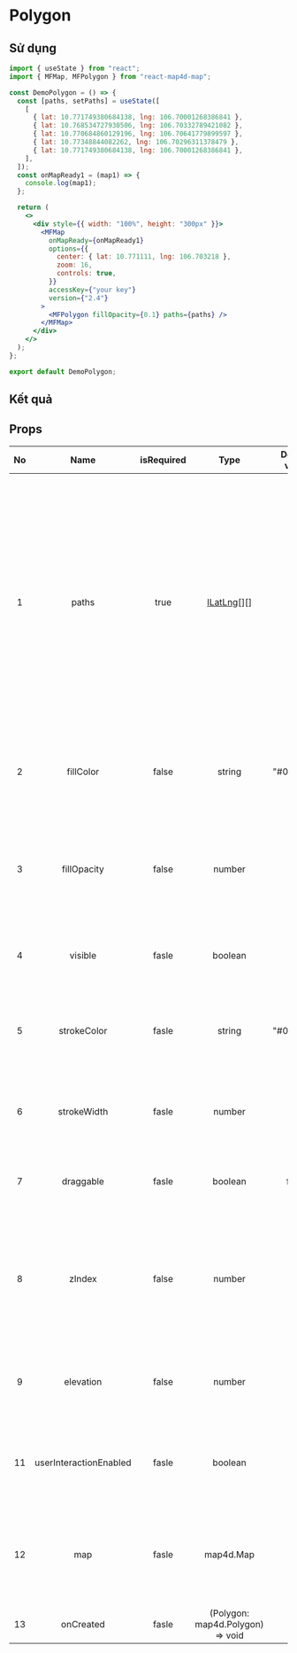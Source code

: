 # Polygon

## Sử dụng

```jsx filename="demo.js" copy
import { useState } from "react";
import { MFMap, MFPolygon } from "react-map4d-map";

const DemoPolygon = () => {
  const [paths, setPaths] = useState([
    [
      { lat: 10.771749380684138, lng: 106.70001268386841 },
      { lat: 10.768534727930506, lng: 106.70332789421082 },
      { lat: 10.770684860129196, lng: 106.70641779899597 },
      { lat: 10.77348844082262, lng: 106.70296311378479 },
      { lat: 10.771749380684138, lng: 106.70001268386841 },
    ],
  ]);
  const onMapReady1 = (map1) => {
    console.log(map1);
  };

  return (
    <>
      <div style={{ width: "100%", height: "300px" }}>
        <MFMap
          onMapReady={onMapReady1}
          options={{
            center: { lat: 10.771111, lng: 106.703218 },
            zoom: 16,
            controls: true,
          }}
          accessKey={"your key"}
          version={"2.4"}
        >
          <MFPolygon fillOpacity={0.1} paths={paths} />
        </MFMap>
      </div>
    </>
  );
};

export default DemoPolygon;
```

## Kết quả


<DemoPolygon />

## Props

| No  |          Name          | isRequired |               Type               | Default value |                                                                                                        Description                                                                                                        |
| :-: | :--------------------: | :--------: | :------------------------------: | :-----------: | :-----------------------------------------------------------------------------------------------------------------------------------------------------------------------------------------------------------------------: |
|  1  |         paths          |    true    |           [ILatLng](https://docs.map4d.vn/map4d-map/web/v2.4/#/reference/coordinates?id=ilatlng)[][]            |               | Truyền vào một mảng chứa các mảng tọa độ [ILatLng](https://docs.map4d.vn/map4d-map/web/v2.4/#/reference/coordinates?id=ilatlng) để tạo Polygon. Nếu bạn muốn tạo các Polygon có lỗ ở bên trong thì bạn cần truyền ít nhất 2 mảng tọa độ, còn nếu không có lỗ thì chỉ cần truyền một mảng vào tham số này |
|  2  |       fillColor        |   false    |              string              |   "#0000FF"   |                                                                           Chỉ định màu tô phía trong của Polygon theo mã HEX (ví dụ "#FF0000")                                                                            |
|  3  |      fillOpacity       |   false    |              number              |       1       |                                                        Chỉ định độ trong suốt của màu tô phía trong Polygon, khoảng giá trị của nó nằm trong khoảng từ 0.0 đến 1.0                                                        |
|  4  |        visible         |   fasle    |             boolean              |     true      |                                                                                      Xác định Polygon có thể ẩn hay hiện trên bản đồ                                                                                      |
|  5  |      strokeColor       |   fasle    |              string              |   "#0000FF"   |                                                                              Chỉ định màu sắc đường viền ngoài cùng của Polygon theo mã HEX                                                                               |
|  6  |      strokeWidth       |   fasle    |              number              |               |                                                                                 Chỉ định độ rộng đường viền của Polygon theo đơn vị point                                                                                 |
|  7  |       draggable        |   fasle    |             boolean              |     false     |                                                                               Cho phép người dùng có thể kéo Polygon trên bản đồ hay không                                                                                |
|  8  |         zIndex         |   false    |              number              |       0       |                                                         Chỉ định thứ tự chồng nhau giữa các Polygon với nhau hoặc giữa Polygon với các đối tượng khác trên bản đồ                                                         |
|  9  |       elevation        |   false    |              number              |       0       |                                                                              Chỉ định độ cao của Polygon so với mực nước biển, đơn vị là mét                                                                              |
| 11  | userInteractionEnabled |   fasle    |             boolean              |     true      |                                                                              Cho phép người dùng có thể tương tác được với Polygon hay không                                                                              |
| 12  |          map           |   fasle    |            map4d.Map             |               |                                                                     Hiển thị Polygon ở map nào, nếu không có sẽ hiển thị ở map gần nhất chứa Polygon                                                                      |
| 13  |       onCreated        |   fasle    | (Polygon: map4d.Polygon) => void |               |                                                                                                 Event sau khi tạo Polygon                                                                                                 |
